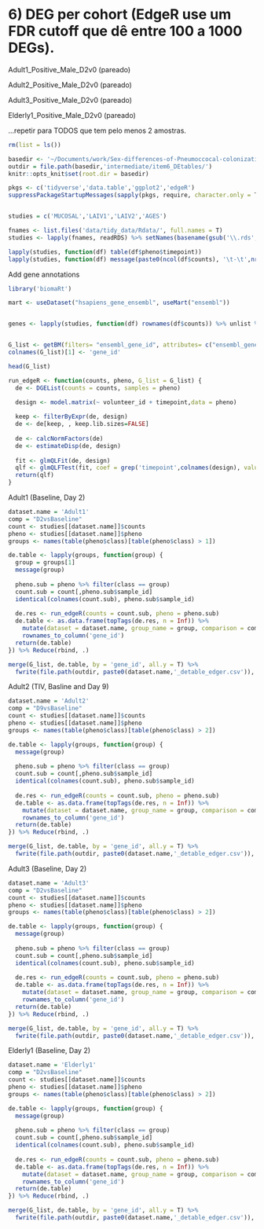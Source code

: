 # 6) DEG per cohort (EdgeR use um FDR cutoff que dê entre 100 a 1000 DEGs).

Adult1_Positive_Male_D2v0 (pareado)

Adult2_Positive_Male_D2v0 (pareado)

Adult3_Positive_Male_D2v0 (pareado)

Elderly1_Positive_Male_D2v0 (pareado)

...repetir para TODOS que tem pelo menos 2 amostras.

```r
rm(list = ls())

basedir <- '~/Documents/work/Sex-differences-of-Pneumoccocal-colonization/'
outdir = file.path(basedir,'intermediate/item6_DEtables/')
knitr::opts_knit$set(root.dir = basedir)

pkgs <- c('tidyverse','data.table','ggplot2','edgeR')
suppressPackageStartupMessages(sapply(pkgs, require, character.only = T))


studies = c('MUCOSAL','LAIV1','LAIV2','AGES')
```

```r
fnames <- list.files('data/tidy_data/Rdata/', full.names = T)
studies <- lapply(fnames, readRDS) %>% setNames(basename(gsub('\\.rds','',fnames)))
```

```r
lapply(studies, function(df) table(df$pheno$timepoint))
lapply(studies, function(df) message(paste0(ncol(df$counts), '\t-\t',nrow(df$pheno))))

```

Add gene annotations

```r
library('biomaRt')

mart <- useDataset("hsapiens_gene_ensembl", useMart("ensembl"))


genes <- lapply(studies, function(df) rownames(df$counts)) %>% unlist %>% unique


G_list <- getBM(filters= "ensembl_gene_id", attributes= c("ensembl_gene_id","hgnc_symbol"),values=genes,mart= mart)
colnames(G_list)[1] <- 'gene_id'

head(G_list)
```

```r
run_edgeR <- function(counts, pheno, G_list = G_list) {
  de <- DGEList(counts = counts, samples = pheno)

  design <- model.matrix(~ volunteer_id + timepoint,data = pheno)
  
  keep <- filterByExpr(de, design)
  de <- de[keep, , keep.lib.sizes=FALSE]
  
  de <- calcNormFactors(de)
  de <- estimateDisp(de, design)
  
  fit <- glmQLFit(de, design)
  qlf <- glmQLFTest(fit, coef = grep('timepoint',colnames(design), value = T))
  return(qlf)
}
```

Adult1 (Baseline, Day 2)

```r
dataset.name = 'Adult1'
comp = "D2vsBaseline"
count <- studies[[dataset.name]]$counts
pheno <- studies[[dataset.name]]$pheno
groups <- names(table(pheno$class)[table(pheno$class) > 1])

de.table <- lapply(groups, function(group) {
  group = groups[1]
  message(group)
  
  pheno.sub = pheno %>% filter(class == group)
  count.sub = count[,pheno.sub$sample_id]
  identical(colnames(count.sub), pheno.sub$sample_id)
  
  de.res <- run_edgeR(counts = count.sub, pheno = pheno.sub)
  de.table <- as.data.frame(topTags(de.res, n = Inf)) %>%
    mutate(dataset = dataset.name, group_name = group, comparison = comp) %>%
    rownames_to_column('gene_id')
  return(de.table)
}) %>% Reduce(rbind, .)

merge(G_list, de.table, by = 'gene_id', all.y = T) %>% 
  fwrite(file.path(outdir, paste0(dataset.name,'_detable_edger.csv')), sep = '\t',row.names = F, quote = F)
```

Adult2 (TIV, Basline and Day 9)

```r
dataset.name = 'Adult2'
comp = "D9vsBaseline"
count <- studies[[dataset.name]]$counts
pheno <- studies[[dataset.name]]$pheno
groups <- names(table(pheno$class)[table(pheno$class) > 2])

de.table <- lapply(groups, function(group) {
  message(group)
  
  pheno.sub = pheno %>% filter(class == group)
  count.sub = count[,pheno.sub$sample_id]
  identical(colnames(count.sub), pheno.sub$sample_id)
  
  de.res <- run_edgeR(counts = count.sub, pheno = pheno.sub)
  de.table <- as.data.frame(topTags(de.res, n = Inf)) %>%
    mutate(dataset = dataset.name, group_name = group, comparison = comp) %>%
    rownames_to_column('gene_id')
  return(de.table)
}) %>% Reduce(rbind, .)

merge(G_list, de.table, by = 'gene_id', all.y = T) %>% 
  fwrite(file.path(outdir, paste0(dataset.name,'_detable_edger.csv')), sep = '\t',row.names = F, quote = F)
```

Adult3 (Baseline, Day 2)

```r
dataset.name = 'Adult3'
comp = "D2vsBaseline"
count <- studies[[dataset.name]]$counts
pheno <- studies[[dataset.name]]$pheno
groups <- names(table(pheno$class)[table(pheno$class) > 2])

de.table <- lapply(groups, function(group) {
  message(group)
  
  pheno.sub = pheno %>% filter(class == group)
  count.sub = count[,pheno.sub$sample_id]
  identical(colnames(count.sub), pheno.sub$sample_id)
  
  de.res <- run_edgeR(counts = count.sub, pheno = pheno.sub)
  de.table <- as.data.frame(topTags(de.res, n = Inf)) %>%
    mutate(dataset = dataset.name, group_name = group, comparison = comp) %>%
    rownames_to_column('gene_id')
  return(de.table)
}) %>% Reduce(rbind, .)

merge(G_list, de.table, by = 'gene_id', all.y = T) %>% 
  fwrite(file.path(outdir, paste0(dataset.name,'_detable_edger.csv')), sep = '\t',row.names = F, quote = F)
```

Elderly1 (Baseline, Day 2)

```r
dataset.name = 'Elderly1'
comp = "D2vsBaseline"
count <- studies[[dataset.name]]$counts
pheno <- studies[[dataset.name]]$pheno
groups <- names(table(pheno$class)[table(pheno$class) > 2])

de.table <- lapply(groups, function(group) {
  message(group)
  
  pheno.sub = pheno %>% filter(class == group)
  count.sub = count[,pheno.sub$sample_id]
  identical(colnames(count.sub), pheno.sub$sample_id)
  
  de.res <- run_edgeR(counts = count.sub, pheno = pheno.sub)
  de.table <- as.data.frame(topTags(de.res, n = Inf)) %>%
    mutate(dataset = dataset.name, group_name = group, comparison = comp) %>%
    rownames_to_column('gene_id')
  return(de.table)
}) %>% Reduce(rbind, .)

merge(G_list, de.table, by = 'gene_id', all.y = T) %>% 
  fwrite(file.path(outdir, paste0(dataset.name,'_detable_edger.csv')), sep = '\t',row.names = F, quote = F)
```
